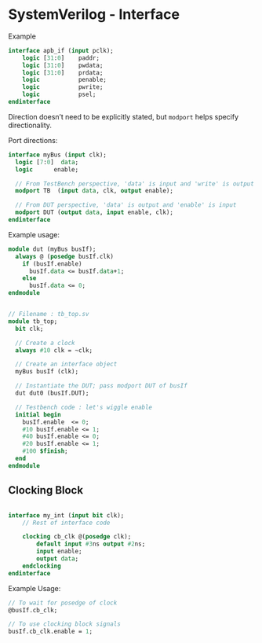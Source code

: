 # SystemVerilog - Interface

Example

```systemverilog
interface apb_if (input pclk);
	logic [31:0]    paddr;
	logic [31:0]    pwdata;
	logic [31:0]    prdata;
	logic           penable;
	logic           pwrite;
	logic           psel;
endinterface
```

Direction doesn't need to be explicitly stated, but `modport` helps specify directionality.

Port directions:

```systemverilog
interface myBus (input clk);
  logic [7:0]  data;
  logic      enable;

  // From TestBench perspective, 'data' is input and 'write' is output
  modport TB  (input data, clk, output enable);

  // From DUT perspective, 'data' is output and 'enable' is input
  modport DUT (output data, input enable, clk);
endinterface
```

Example usage:

```systemverilog
module dut (myBus busIf);
  always @ (posedge busIf.clk)
    if (busIf.enable)
      busIf.data <= busIf.data+1;
    else
      busIf.data <= 0;
endmodule


// Filename : tb_top.sv
module tb_top;
  bit clk;

  // Create a clock
  always #10 clk = ~clk;

  // Create an interface object
  myBus busIf (clk);

  // Instantiate the DUT; pass modport DUT of busIf
  dut dut0 (busIf.DUT);

  // Testbench code : let's wiggle enable
  initial begin
    busIf.enable  <= 0;
    #10 busIf.enable <= 1;
    #40 busIf.enable <= 0;
    #20 busIf.enable <= 1;
    #100 $finish;
  end
endmodule
```



## Clocking Block

```systemverilog

interface my_int (input bit clk);
	// Rest of interface code

	clocking cb_clk @(posedge clk);
		default input #3ns output #2ns;
		input enable;
		output data;
	endclocking
endinterface

```

Example Usage:

```systemverilog
// To wait for posedge of clock
@busIf.cb_clk;

// To use clocking block signals
busIf.cb_clk.enable = 1;
```


